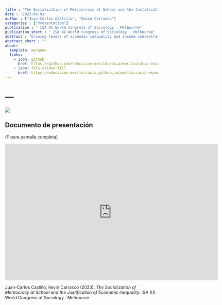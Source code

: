 ```yaml
---
title : "The Socialization of Meritocracy at School and the Justification of Economic Inequality"
date : "2023-06-01"
author : ["Juan-Carlos Castillo", "Kevin Carrasco"]
categories : ["Presentation"]
publication : " ISA XX World Congress of Sociology . Melbourne"
publication_short : " ISA XX World Congress of Sociology . Melbourne"
abstract : "Growing levels of economic inequality and income concentration have boosted research on redistributive preferences in the recent years (Becker, 2021; Rueda & Stegmueller, 2019), understood as those beliefs about the need for economic transfers and universal access to social services by those with fewer resources, usually by the state. Information about these preferences is relevant for democratic governments as their legitimacy in part responds to their capacity to manage social justice demands. Despite the growing research in this field, until now the focus has been mostly on the adult population, sideling the question about how these preferences are developed and socialized at school age, as well as how they are influenced by social, cultural, and economic factors. Using data from 6,511 8th-grade students in Chile (Chilean Education Quality Agency Survey, 2017), this study aims at analyzing to what extent the social justice experiences at school age (for instance grade allocations), as well as meritocratic perceptions of rewards distribution in society, are related to redistributive preferences of students. As meritocracy is conceived as a system where rewards are justly distributed according to individual effort and talent (Young, 1958), the central hypothesis of this paper is that those students who perceive more meritocracy will exhibit fewer preferences for redistribution (Batruch et al., 2021), moderating the possible socialization impacts of the families. The results of the multilevel (random effects) estimation show that students with a higher perception of meritocracy in society actually display lower preferences for justifying access to social benefits based on individual income, however, perception of meritocracy is also associated with greater preferences for reducing the economic gap between the rich and the poor. The implications of these results for the political socialization of students by the family of origin and the school are discussed."
abstract_short : ""
about:
  template: marquee
  links:
    - icon: github
      href: https://github.com/educacion-meritocracia/meritocracia-escuela-agencia/
    - icon: file-slides-fill
      href: https://educacion-meritocracia.github.io/meritocracia-escuela-agencia/presentations//ISA-Melbourne2023/ISA2023.html
---
```

# ---
![](https://ocscoes.github.io/presentaciones/images/ISA.png)

## Documento de presentación

(F para pantalla completa)

<iframe width="700"  height="450" src="https://educacion-meritocracia.github.io/meritocracia-escuela-agencia/presentations//ISA-Melbourne2023/ISA2023.html" title="Xaringan presentation" frameborder="0" allow="accelerometer; autoplay; clipboard-write; encrypted-media; gyroscope; picture-in-picture" allowfullscreen></iframe>


::: {.callout-note title="How to cite this work"}

Juan-Carlos Castillo, Kevin Carrasco (2023). *The Socialization of Meritocracy at School and the Justification of Economic Inequality*.  ISA XX World Congress of Sociology . Melbourne

:::

